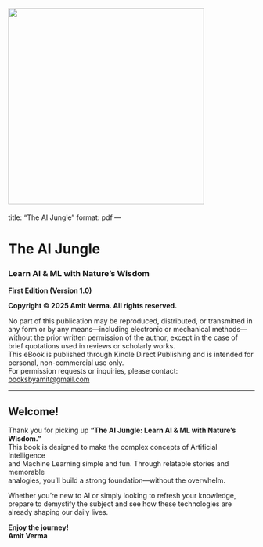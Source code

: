 ![](cover.jpg){width=400px align=center}
---
title: "The AI Jungle"
format: pdf
---

# The AI Jungle  
### Learn AI & ML with Nature's Wisdom  
**First Edition (Version 1.0)**

**Copyright © 2025 Amit Verma. All rights reserved.**

No part of this publication may be reproduced, distributed, or transmitted in any form or by any means—including electronic or mechanical methods—without the prior written permission of the author, except in the case of brief quotations used in reviews or scholarly works.  
This eBook is published through Kindle Direct Publishing and is intended for personal, non-commercial use only.  
For permission requests or inquiries, please contact: [booksbyamit@gmail.com](mailto:booksbyamit@gmail.com)

---

## Welcome!

Thank you for picking up **“The AI Jungle: Learn AI & ML with Nature's Wisdom.”**  
This book is designed to make the complex concepts of Artificial Intelligence  
and Machine Learning simple and fun. Through relatable stories and memorable  
analogies, you’ll build a strong foundation—without the overwhelm.  

Whether you’re new to AI or simply looking to refresh your knowledge,  
prepare to demystify the subject and see how these technologies are  
already shaping our daily lives.

**Enjoy the journey!**  
**Amit Verma**
